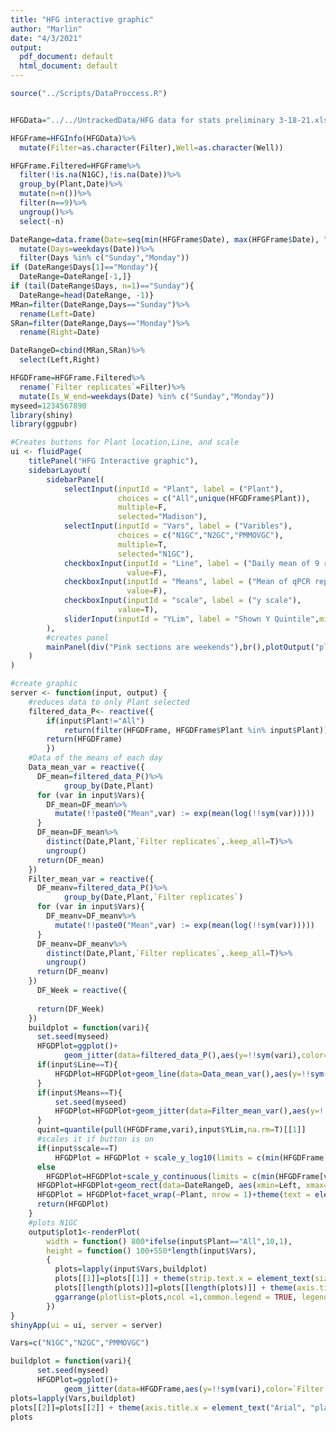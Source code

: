 ```yaml
---
title: "HFG interactive graphic"
author: "Marlin"
date: "4/3/2021"
output:
  pdf_document: default
  html_document: default
---
```

```r

source("../Scripts/DataProccess.R")


HFGData="../../UntrackedData/HFG data for stats preliminary 3-18-21.xlsx"

HFGFrame=HFGInfo(HFGData)%>%
  mutate(Filter=as.character(Filter),Well=as.character(Well))

HFGFrame.Filtered=HFGFrame%>%
  filter(!is.na(N1GC),!is.na(Date))%>%
  group_by(Plant,Date)%>%
  mutate(n=n())%>%
  filter(n==9)%>%
  ungroup()%>%
  select(-n)

DateRange=data.frame(Date=seq(min(HFGFrame$Date), max(HFGFrame$Date), "days"))%>%
  mutate(Days=weekdays(Date))%>%
  filter(Days %in% c("Sunday","Monday"))
if (DateRange$Days[1]=="Monday"){
  DateRange=DateRange[-1,]}
if (tail(DateRange$Days, n=1)=="Sunday"){
  DateRange=head(DateRange, -1)}
MRan=filter(DateRange,Days=="Sunday")%>%
  rename(Left=Date)
SRan=filter(DateRange,Days=="Monday")%>%
  rename(Right=Date)

DateRangeD=cbind(MRan,SRan)%>%
  select(Left,Right)

HFGDFrame=HFGFrame.Filtered%>%
  rename(`Filter replicates`=Filter)%>%
  mutate(Is_W_end=weekdays(Date) %in% c("Sunday","Monday"))
myseed=1234567890
library(shiny)
library(ggpubr)
```

```r
#Creates buttons for Plant location,Line, and scale
ui <- fluidPage(
    titlePanel("HFG Interactive graphic"),
    sidebarLayout(
        sidebarPanel(
            selectInput(inputId = "Plant", label = ("Plant"),
                        choices = c("All",unique(HFGDFrame$Plant)),
                        multiple=F,
                        selected="Madison"),
            selectInput(inputId = "Vars", label = ("Varibles"),
                        choices = c("N1GC","N2GC","PMMOVGC"),
                        multiple=T,
                        selected="N1GC"),
            checkboxInput(inputId = "Line", label = ("Daily mean of 9 replicates"),
                          value=F),
            checkboxInput(inputId = "Means", label = ("Mean of qPCR replicates"),
                          value=F),
            checkboxInput(inputId = "scale", label = ("y scale"),
                        value=T),
            sliderInput(inputId = "YLim", label = "Shown Y Quintile",min = .9, max = 1,step=.005,value=1)
        ),
        #creates panel
        mainPanel(div("Pink sections are weekends"),br(),plotOutput("plot1",inline=TRUE), br(),div("Data source: HFG data for stats preliminary 3-18-21.xlsx from 3/18/2021 jocelyn.hemming@slh.wisc.edu email."),div("Questions? Contact Marlin Lee mrlee6@wisc.edu or Steve Goldstein sgoldstein@wisc.edu"))
    )
)
```


```r
#create graphic                                       
server <- function(input, output) {
    #reduces data to only Plant selected
    filtered_data_P<- reactive({
        if(input$Plant!="All")
            return(filter(HFGDFrame, HFGDFrame$Plant %in% input$Plant))
        return(HFGDFrame)
        })
    #Data of the means of each day
    Data_mean_var = reactive({
      DF_mean=filtered_data_P()%>%
            group_by(Date,Plant)
      for (var in input$Vars){
        DF_mean=DF_mean%>%
          mutate(!!paste0("Mean",var) := exp(mean(log(!!sym(var)))))
      }
      DF_mean=DF_mean%>%
        distinct(Date,Plant,`Filter replicates`,.keep_all=T)%>%
        ungroup()
      return(DF_mean)
    })
    Filter_mean_var = reactive({
      DF_meanv=filtered_data_P()%>%
            group_by(Date,Plant,`Filter replicates`)
      for (var in input$Vars){
        DF_meanv=DF_meanv%>%
          mutate(!!paste0("Mean",var) := exp(mean(log(!!sym(var)))))
      }
      DF_meanv=DF_meanv%>%
        distinct(Date,Plant,`Filter replicates`,.keep_all=T)%>%
        ungroup()
      return(DF_meanv)
    })
      DF_Week = reactive({
        
      return(DF_Week)
    })
    buildplot = function(vari){
      set.seed(myseed)
      HFGDPlot=ggplot()+
            geom_jitter(data=filtered_data_P(),aes(y=!!sym(vari),color=`Filter replicates`,x=Date),alpha=.7,height=0,width=.1,size=3)+ylab(vari)
      if(input$Line==T){
          HFGDPlot=HFGDPlot+geom_line(data=Data_mean_var(),aes(y=!!sym(paste0("Mean",vari)),x=Date),size=1)
      }
      if(input$Means==T){
          set.seed(myseed)
          HFGDPlot=HFGDPlot+geom_jitter(data=Filter_mean_var(),aes(y=!!sym(paste0("Mean",vari)),fill=`Filter replicates`,x=Date), shape=23, size=5, height=0, width=.1)
      }
      quint=quantile(pull(HFGDFrame,vari),input$YLim,na.rm=T)[[1]]
      #scales it if button is on
      if(input$scale==T)
          HFGDPlot = HFGDPlot + scale_y_log10(limits = c(min(HFGDFrame[vari]),quint))
      else
        HFGDPlot=HFGDPlot+scale_y_continuous(limits = c(min(HFGDFrame[vari]),quint))
      HFGDPlot=HFGDPlot+geom_rect(data=DateRangeD, aes(xmin=Left, xmax=Right, ymin=0, ymax=Inf), fill='pink', alpha=.2)
      HFGDPlot = HFGDPlot+facet_wrap(~Plant, nrow = 1)+theme(text = element_text(size=20),strip.text.x = element_blank(),axis.text.x = element_blank(),axis.text.y = element_text(size = 15, colour = "black"))+ rremove("xlab")
      return(HFGDPlot)
    }
    #plots N1GC
    output$plot1<-renderPlot(
        width = function() 800*ifelse(input$Plant=="All",10,1),
        height = function() 100+550*length(input$Vars),
        {
          plots=lapply(input$Vars,buildplot)
          plots[[1]]=plots[[1]] + theme(strip.text.x = element_text(size = 20, colour = "black"))
          plots[[length(plots)]]=plots[[length(plots)]] + theme(axis.title.x = element_text(size = 20, colour = "black"),axis.text.x = element_text(size = 15, colour = "black"))
          ggarrange(plotlist=plots,ncol =1,common.legend = TRUE, legend = "right")
        })
}
shinyApp(ui = ui, server = server)
```

```r
Vars=c("N1GC","N2GC","PMMOVGC")

buildplot = function(vari){
      set.seed(myseed)
      HFGDPlot=ggplot()+
            geom_jitter(data=HFGDFrame,aes(y=!!sym(vari),color=`Filter replicates`,x=Date),alpha=.7,height=0,width=.1,size=3)+ rremove("xlab")}
plots=lapply(Vars,buildplot)
plots[[2]]=plots[[2]] + theme(axis.title.x = element_text("Arial", "plain", "black", 20))
plots
```



